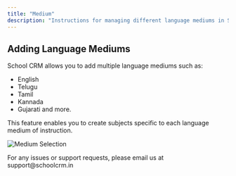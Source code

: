 ```yaml
---
title: "Medium"
description: "Instructions for managing different language mediums in School CRM"
---
```


## Adding Language Mediums

School CRM allows you to add multiple language mediums such as:
- English
- Telugu 
- Tamil
- Kannada
- Gujarati
and more.

This feature enables you to create subjects specific to each language medium of instruction.

![Medium Selection](/images/medium.png)

<Note>
For any issues or support requests, please email us at support@schoolcrm.in
</Note>